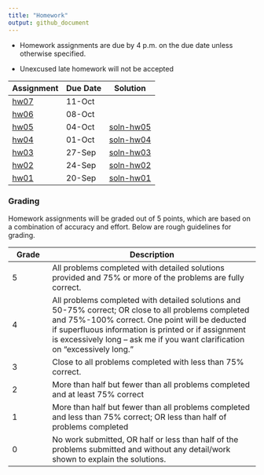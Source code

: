 ```yaml
---
title: "Homework" 
output: github_document
---
```


- Homework assignments are due by 4 p.m. on the due date unless otherwise specified. 

- Unexcused late homework will not be accepted

Assignment |Due Date | Solution
-----|---------|--------
[hw07](hw07.pdf) | 11-Oct |
[hw06](hw06.pdf) | 08-Oct |
[hw05](hw05.pdf) | 04-Oct |  [soln-hw05](soln-hw05.pdf)
[hw04](hw04.pdf) | 01-Oct |  [soln-hw04](soln-hw04.pdf)
[hw03](hw03.pdf) | 27-Sep |  [soln-hw03](soln-hw03.pdf)
[hw02](hw02.pdf) | 24-Sep |  [soln-hw02](soln-hw02.pdf)
[hw01](hw01.pdf) | 20-Sep |  [soln-hw01](soln-hw01.pdf)



### Grading

Homework assignments will be graded out of 5 points, which are based on a combination of accuracy and effort. Below are rough guidelines for grading.

Grade | Description
------|------------------------------
5 |	All problems completed with detailed solutions provided and 75% or more of the problems are fully correct.
4 |	All problems completed with detailed solutions and 50-75% correct; OR close to all problems completed and 75%-100% correct. One point will be deducted if superfluous information is printed or if assignment is excessively long – ask me if you want clarification on "excessively long."
3	| Close to all problems completed with less than 75% correct.
2	| More than half but fewer than all problems completed and at least 75% correct
1	| More than half but fewer than all problems completed and less than 75% correct; OR less than half of problems completed
0	| No work submitted, OR half or less than half of the problems submitted and without any detail/work shown to explain the solutions.